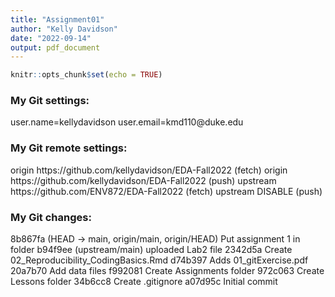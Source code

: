 ```yaml
---
title: "Assignment01"
author: "Kelly Davidson"
date: "2022-09-14"
output: pdf_document
---
```


```r
knitr::opts_chunk$set(echo = TRUE)
```

### My Git settings:
user.name=kellydavidson
user.email=kmd110@duke.edu

### My Git remote settings:
origin  https://github.com/kellydavidson/EDA-Fall2022 (fetch)
origin  https://github.com/kellydavidson/EDA-Fall2022 (push)
upstream        https://github.com/ENV872/EDA-Fall2022 (fetch)
upstream        DISABLE (push)

### My Git changes:
8b867fa (HEAD -> main, origin/main, origin/HEAD) Put assignment 1 in folder
b94f9ee (upstream/main) uploaded Lab2 file
2342d5a Create 02_Reproducibility_CodingBasics.Rmd
d74b397 Adds 01_gitExercise.pdf
20a7b70 Add data files
f992081 Create Assignments folder
972c063 Create Lessons folder
34b6cc8 Create .gitignore
a07d95c Initial commit
